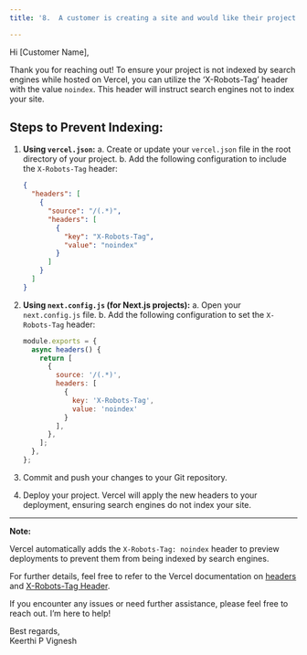 ```yaml
---
title: '8.	A customer is creating a site and would like their project not to be indexed by search engines. Please write a reply to the customer. Feel free to add any information about your decision making process after the reply.'

---
```


Hi [Customer Name],

Thank you for reaching out! To ensure your project is not indexed by search engines while hosted on Vercel, you can utilize the ‘X-Robots-Tag’ header with the value `noindex`. This header will instruct search engines not to index your site.

## Steps to Prevent Indexing:

1. **Using `vercel.json`:**
    a. Create or update your `vercel.json` file in the root directory of your project.
    b. Add the following configuration to include the `X-Robots-Tag` header:

    ```json
    {
      "headers": [
        {
          "source": "/(.*)",
          "headers": [
            {
              "key": "X-Robots-Tag",
              "value": "noindex"
            }
          ]
        }
      ]
    }
    ```

2. **Using `next.config.js` (for Next.js projects):**
    a. Open your `next.config.js` file.
    b. Add the following configuration to set the `X-Robots-Tag` header:

    ```js
    module.exports = {
      async headers() {
        return [
          {
            source: '/(.*)',
            headers: [
              {
                key: 'X-Robots-Tag',
                value: 'noindex'
              }
            ],
          },
        ];
      },
    };
    ```

3. Commit and push your changes to your Git repository.
4. Deploy your project. Vercel will apply the new headers to your deployment, ensuring search engines do not index your site.

---

**Note:**

Vercel automatically adds the `X-Robots-Tag: noindex` header to preview deployments to prevent them from being indexed by search engines.

For further details, feel free to refer to the Vercel documentation on [headers](https://vercel.com/docs/concepts/projects/project-configuration#headers) and [X-Robots-Tag Header](https://vercel.com/docs/concepts/projects/project-configuration#x-robots-tag-header).

If you encounter any issues or need further assistance, please feel free to reach out. I’m here to help!

Best regards,  
Keerthi P Vignesh

